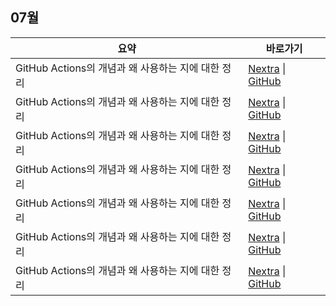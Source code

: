 
<LabelIcons />

## 07월

| 요약 | 바로가기 |
|---------|------|
| GitHub Actions의 개념과 왜 사용하는 지에 대한 정리 | [Nextra](/til/til-2025/til-07/04-GitHubActions.md) \| [GitHub](https://github.com/MinHyeok-lee1/TIL/blob/main/2025/07/04-GitHubActions.md) |
| GitHub Actions의 개념과 왜 사용하는 지에 대한 정리 | [Nextra](/til/til-2025/til-07/04-GitHubActions.md) \| [GitHub](https://github.com/MinHyeok-lee1/TIL/blob/main/2025/07/01-TIL.md) |
| GitHub Actions의 개념과 왜 사용하는 지에 대한 정리 | [Nextra](/til/til-2025/til-07/04-GitHubActions.md) \| [GitHub](https://github.com/MinHyeok-lee1/TIL/blob/main/2025/07/07-issueSamsungInternet.md) |
| GitHub Actions의 개념과 왜 사용하는 지에 대한 정리 | [Nextra](/til/til-2025/til-07/04-GitHubActions.md) \| [GitHub](https://github.com/MinHyeok-lee1/TIL/blob/main/2025/07/06-issueBashSsh.md) |
| GitHub Actions의 개념과 왜 사용하는 지에 대한 정리 | [Nextra](/til/til-2025/til-07/04-GitHubActions.md) \| [GitHub](https://github.com/MinHyeok-lee1/TIL/blob/main/2025/07/05-proxy.md) |
| GitHub Actions의 개념과 왜 사용하는 지에 대한 정리 | [Nextra](/til/til-2025/til-07/04-GitHubActions.md) \| [GitHub](https://github.com/MinHyeok-lee1/TIL/blob/main/2025/07/02-UsernameRepository.md) |
| GitHub Actions의 개념과 왜 사용하는 지에 대한 정리 | [Nextra](/til/til-2025/til-07/04-GitHubActions.md) \| [GitHub](https://github.com/MinHyeok-lee1/TIL/blob/main/2025/07/03-Template.md) |
